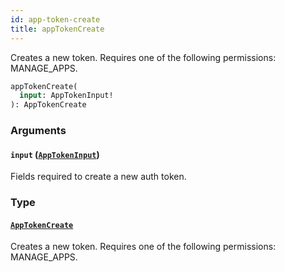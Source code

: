 ```yaml
---
id: app-token-create
title: appTokenCreate
---
```



Creates a new token. Requires one of the following permissions: MANAGE_APPS.

```graphql
appTokenCreate(
  input: AppTokenInput!
): AppTokenCreate
```


### Arguments

#### `input` ([`AppTokenInput`](../../../developer/api-reference/inputs/app-token-input))

Fields required to create a new auth token.


### Type

#### [`AppTokenCreate`](../../../developer/api-reference/objects/app-token-create) 

Creates a new token. Requires one of the following permissions: MANAGE_APPS.




